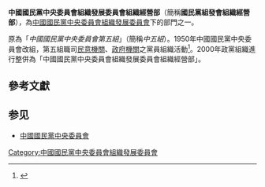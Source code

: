 '''中國國民黨中央委員會組織發展委員會組織經營部'''（簡稱'''國民黨組發會組織經營部'''），為[[中國國民黨中央委員會|中國國民黨中央委員會]][[中國國民黨中央委員會組織發展委員會|組織發展委員會]]下的部門之一。

原為「''中國國民黨中央委員會第五組''」（簡稱''中五組''）。1950年中國國民黨中央委員會改組，第五組職司[[民意機關|民意機關]]、[[政府機關|政府機關]]之黨員組織活動<ref>{{Cite web |url=http://nccur.lib.nccu.edu.tw/bitstream/140.119/33594/7/53501107.pdf |title=存档副本 |accessdate=2010-09-27 |archive-date=2013-10-19 |archive-url=https://web.archive.org/web/20131019115011/http://nccur.lib.nccu.edu.tw/bitstream/140.119/33594/7/53501107.pdf |dead-url=no }}</ref>。2000年政黨組織進行整併為「中國國民黨中央委員會組織發展委員會組織經營部」。

==參考文獻==
{{Reflist}}

==参见==
*[[中國國民黨中央委員會|中國國民黨中央委員會]]

{{中國國民黨中央委員會}}

[[Category:中國國民黨中央委員會組織發展委員會|Category:中國國民黨中央委員會組織發展委員會]]